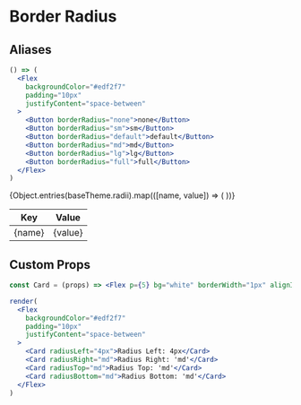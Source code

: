 
<Meta title="Utilities|Border Radius" />

# Border Radius

## Aliases

```jsx
() => (
  <Flex
    backgroundColor="#edf2f7"
    padding="10px"
    justifyContent="space-between"
  >
    <Button borderRadius="none">none</Button>
    <Button borderRadius="sm">sm</Button>
    <Button borderRadius="default">default</Button>
    <Button borderRadius="md">md</Button>
    <Button borderRadius="lg">lg</Button>
    <Button borderRadius="full">full</Button>
  </Flex>
)
```

<table>
  <thead>
    <tr>
      <th>Key</th>
      <th>Value</th>
    </tr>
  </thead>
  <tbody>
    {Object.entries(baseTheme.radii).map(([name, value]) => (
      <tr>
        <td>{name}</td>
        <td>
          <span>{value}</span>
        </td>
      </tr>
    ))}
  </tbody>
</table>

## Custom Props
```jsx isManual=true
const Card = (props) => <Flex p={5} bg="white" borderWidth="1px" alignItems="center" justifyContent="center" {...props} />

render(
  <Flex
    backgroundColor="#edf2f7"
    padding="10px"
    justifyContent="space-between"
  >
    <Card radiusLeft="4px">Radius Left: 4px</Card>
    <Card radiusRight="md">Radius Right: 'md'</Card>
    <Card radiusTop="md">Radius Top: 'md'</Card>
    <Card radiusBottom="md">Radius Bottom: 'md'</Card>
  </Flex>
)
```